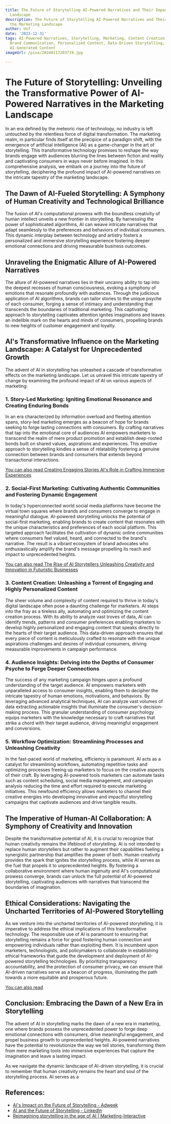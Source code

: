 ```yaml
---
title: The Future of Storytelling AI-Powered Narratives and Their Impact on the Marketing
  Landscape
description: The Future of Storytelling AI-Powered Narratives and Their Impact on
  the Marketing Landscape
author: Usf
date: '2023-12-31'
tags: AI-Powered Narratives, Storytelling, Marketing, Content Creation, Customer Engagement,
  Brand Communication, Personalized Content, Data-Driven Storytelling, Narrative Marketing,
  AI-Generated Content
imageUrl: /pixa/20240117203719.jpg

---
```

# The Future  of  Storytelling: Unveiling the Transformative Power of AI-Powered Narratives in the Marketing Landscape

In an era defined by the meteoric rise of technology, no  industry is left untouched by  the relentless force of digital transformation. The marketing realm, in particular finds itself at  the precipice of a paradigm shift, with  the  emergence of artificial intelligence  (AI) as a game-changer in the art of storytelling. This transformative technology promises to reshape  the way brands engage with audiences blurring the lines between fiction and  reality and captivating consumers in ways  never before imagined. In this comprehensive analysis, we embark on a journey into the future of storytelling, deciphering the profound impact of AI-powered narratives on the intricate tapestry of the marketing landscape.

## The Dawn of AI-Fueled Storytelling: A Symphony of Human Creativity and Technological Brilliance

The fusion of AI's computational  prowess with the boundless creativity of human intellect unveils a new frontier in storytelling. By harnessing the power of  sophisticated algorithms, AI  can weave intricate narratives that adapt seamlessly to the preferences and behaviors of individual consumers. This dynamic interplay between technology and artistry fosters a personalized and  immersive storytelling  experience fostering deeper  emotional connections and  driving measurable business outcomes.

## Unraveling the Enigmatic Allure of AI-Powered Narratives

The allure of AI-powered narratives  lies  in their  uncanny ability to tap into the deepest recesses of human consciousness, evoking a symphony of emotions that resonate profoundly with audiences. Through the judicious application of AI algorithms, brands can tailor stories to the unique  psyche of each  consumer, forging  a sense of intimacy and  understanding that transcends the boundaries of traditional marketing. This  captivating  approach to storytelling captivates attention ignites imaginations and leaves an  indelible mark on the hearts and minds of consumers, propelling brands to new heights of customer engagement and loyalty.

## AI's Transformative Influence on the Marketing Landscape: A Catalyst for Unprecedented Growth

The advent of AI in storytelling has unleashed  a cascade of transformative effects on the  marketing landscape. Let us unravel this  intricate tapestry of change by examining the profound impact  of AI on various aspects of marketing:

### 1. Story-Led Marketing: Igniting Emotional Resonance and Creating Enduring Bonds

In an era characterized by information overload and  fleeting attention spans, story-led marketing  emerges as a beacon of hope for brands seeking to forge lasting connections with consumers. By crafting narratives that tap into the emotional core of audiences AI empowers marketers to transcend the realm of mere product promotion  and establish deep-rooted bonds  built on shared values, aspirations and experiences. This emotive approach to storytelling kindles a  sense of relatability  fostering a genuine connection  between brands  and  consumers that extends beyond transactional interactions.

[You can also read  Creating Engaging Stories AI's Role in Crafting Immersive Experiences](Creating%20Engaging%20Stories%20AI%27s%20Role%20in%20Crafting%20Immersive%20Experiences)


### 2. Social-First Marketing: Cultivating Authentic Communities and Fostering Dynamic Engagement

In today's hyperconnected world social media platforms have become the virtual town squares where brands and consumers converge to engage in meaningful dialogue. AI-powered storytelling unlocks the potential of social-first  marketing, enabling brands to create content that resonates with the unique  characteristics and preferences of each social platform.  This targeted approach facilitates  the  cultivation of dynamic online communities  where  consumers  feel valued,  heard, and connected to the brand's narrative. The result is a  vibrant ecosystem of brand advocates  who enthusiastically amplify the  brand's message propelling its reach and impact to unprecedented heights.

[You can also  read The Rise  of AI Storytellers Unleashing Creativity and  Innovation in Futuristic Businesses](The%20Rise%20of%20AI%20Storytellers%20Unleashing%20Creativity%20and%20Innovation%20in%20Futuristic%20Businesses)


### 3. Content Creation:  Unleashing a  Torrent of Engaging and Highly Personalized Content

The sheer volume and complexity of content required to thrive in today's digital landscape often pose a daunting challenge  for marketers.  AI steps into the fray as a  tireless ally, automating and optimizing the content creation process. With its  ability  to analyze vast troves of data, AI  can identify trends, patterns and  consumer preferences enabling marketers to develop  highly personalized  and engaging content that speaks directly to the hearts of  their target audience. This data-driven approach ensures that every piece of content is meticulously crafted to resonate  with the  unique aspirations challenges and desires of individual consumers, driving measurable improvements  in campaign performance.

### 4. Audience  Insights: Delving into the  Depths of Consumer Psyche to Forge Deeper Connections

The success of any marketing campaign hinges upon a profound understanding of the target audience. AI empowers marketers with unparalleled access to consumer insights, enabling them to decipher the intricate tapestry  of human emotions, motivations, and behaviors. By leveraging advanced analytical techniques, AI can analyze vast volumes of data extracting actionable  insights that illuminate  the consumer's decision-making process. This granular  understanding of consumer psychology equips  marketers with  the knowledge necessary to craft narratives that strike a chord with their target audience, driving meaningful engagement and conversions.

### 5. Workflow Optimization: Streamlining Processes and Unleashing Creativity

In the fast-paced world of marketing, efficiency is paramount. AI acts as a catalyst for streamlining  workflows, automating repetitive tasks  and optimizing processes freeing up marketers to focus on the creative aspects of their craft. By leveraging AI-powered  tools marketers can automate tasks such as content scheduling, social media management, and campaign analysis reducing the time  and effort required to execute marketing initiatives. This newfound efficiency allows marketers to channel their  creative energies into developing innovative and impactful storytelling campaigns that captivate audiences  and drive tangible results.

## The Imperative of Human-AI Collaboration:  A Symphony of Creativity and Innovation

Despite the transformative potential of AI, it is crucial to  recognize that human creativity remains the lifeblood of storytelling. AI is  not  intended to  replace human storytellers but rather  to augment their  capabilities fueling a synergistic partnership that amplifies the power of both. Human creativity provides the spark that ignites  the storytelling process, while AI serves as the fuel that propels  it  to unprecedented heights. By fostering  a collaborative environment where human ingenuity and AI's computational prowess  converge,  brands can unlock the  full  potential of AI-powered storytelling, captivating  audiences with narratives that transcend  the boundaries of imagination.

## Ethical Considerations: Navigating the Uncharted Territories of AI-Powered  Storytelling

As we venture into the uncharted territories of AI-powered storytelling, it is  imperative  to address the ethical implications of this transformative technology. The responsible use of  AI  is paramount to ensuring that storytelling remains a force for good fostering human connection and empowering individuals rather than exploiting them. It  is incumbent upon marketers, technologists, and policymakers to collaborate in establishing ethical frameworks  that guide the development and deployment  of AI-powered storytelling technologies. By prioritizing  transparency accountability, and the protection of consumer privacy, we can ensure that AI-driven narratives serve as a beacon of progress, illuminating the path towards a more equitable and prosperous future.

[You can also read ]()


## Conclusion: Embracing the Dawn of a New Era in Storytelling

The advent of AI in storytelling marks the dawn of a new era in  marketing, one where brands  possess the unprecedented power to forge deep emotional connections with consumers, drive meaningful engagement, and  propel business growth to  unprecedented heights. AI-powered narratives have the potential to revolutionize the way we tell stories, transforming them from mere marketing tools  into immersive experiences that capture the imagination and leave a lasting impact.

As  we navigate the dynamic landscape of AI-driven storytelling, it is crucial to remember that human creativity remains the heart and soul  of the storytelling  process. AI serves as a

## References:
- [AI's Impact on the Future of Storytelling - Adweek](https://www.adweek.com/sponsored/ais-impact-on-the-future-of-storytelling/)
- [AI and the Future of Storytelling - LinkedIn](https://www.linkedin.com/pulse/ai-future-storytelling-how-machine-learning-narrative-daniel-bron)
- [Reimagining storytelling in the age of AI | Marketing-Interactive](https://www.marketing-interactive.com/reimagining-storytelling-in-the-age-of-ai)
